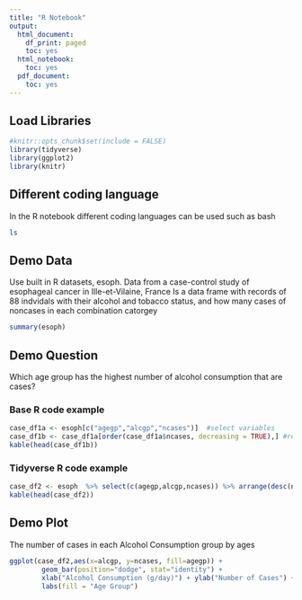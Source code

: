 ```yaml
---
title: "R Notebook"
output:
  html_document:
    df_print: paged
    toc: yes
  html_notebook:
    toc: yes
  pdf_document:
    toc: yes
---
```


## Load Libraries
```r
#knitr::opts_chunk$set(include = FALSE)
library(tidyverse)
library(ggplot2)
library(knitr)
```

## Different coding language
In the R notebook different coding languages can be used such as bash
```bash
ls
```
## Demo Data
Use built in R datasets, esoph. Data from a case-control study of esophageal cancer in Ille-et-Vilaine, France
Is a data frame with records of 88 indvidals with their alcohol and tobacco status, and how many cases of noncases in each combination catorgey
```r
summary(esoph)
```
## Demo Question
Which age group has the highest number of alcohol consumption that are cases?

### Base R code example 
```r
case_df1a <- esoph[c("agegp","alcgp","ncases")]  #select variables 
case_df1b <- case_df1a[order(case_df1a$ncases, decreasing = TRUE),] #reorder in decreasing
kable(head(case_df1b))
```

### Tidyverse R code example 
```r
case_df2 <- esoph  %>% select(c(agegp,alcgp,ncases)) %>% arrange(desc(ncases)) 
kable(head(case_df2))
```

## Demo Plot
The number of cases in each Alcohol Consumption group by ages 
```r
ggplot(case_df2,aes(x=alcgp, y=ncases, fill=agegp)) +
        geom_bar(position="dodge", stat="identity") +
        xlab("Alcohol Consumption (g/day)") + ylab("Number of Cases") +
        labs(fill = "Age Group")
```

